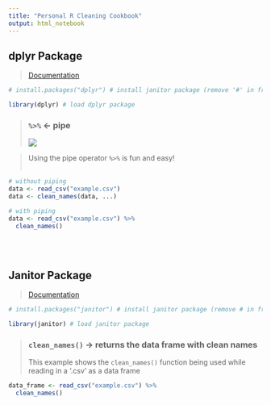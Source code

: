 ---
title: "Personal R Cleaning Cookbook"
output: html_notebook
---

## dplyr Package
> [Documentation](https://dplyr.tidyverse.org/)

```{r dplyr}
# install.packages("dplyr") # install janitor package (remove '#' in front of install.packages("") to install)

library(dplyr) # load dplyr package
```

> ### `%>%` <- pipe 
![](pipe.png)

>Using the pipe operator `%>%` is fun and easy!<br>
<br>


```{r}
# without piping
data <- read_csv("example.csv")
data <- clean_names(data, ...)

# with piping
data <- read_csv("example.csv") %>%
  clean_names()
```

<br>
<br>

## Janitor Package
> [Documentation](https://www.rdocumentation.org/packages/janitor/versions/2.1.0)

```{r janitor}
# install.packages("janitor") # install janitor package (remove # in front of install.packages("") to install)

library(janitor) # load janitor package
```

> ### `clean_names()` -> returns the data frame with clean names
> This example shows the `clean_names()` function being used while reading in a '.csv' as a data frame

```{r}
data_frame <- read_csv("example.csv") %>%
  clean_names() 
```

